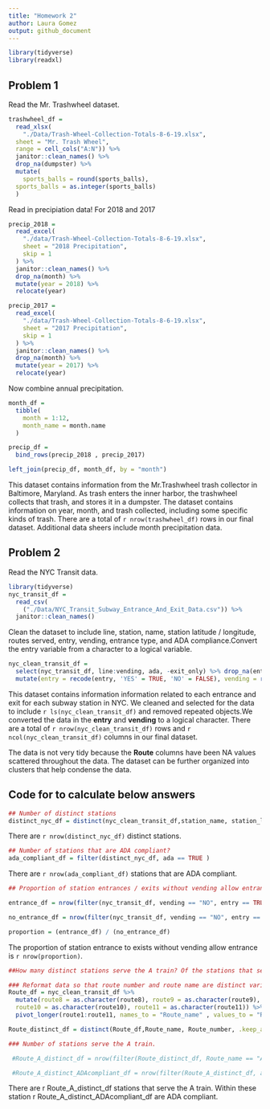 ```yaml
---
title: "Homework 2"
author: Laura Gomez
output: github_document
---
```



```r
library(tidyverse)
library(readxl)

```

## Problem 1

Read the Mr. Trashwheel dataset.

```r
trashwheel_df =
  read_xlsx(
    "./Data/Trash-Wheel-Collection-Totals-8-6-19.xlsx",
  sheet = "Mr. Trash Wheel",
  range = cell_cols("A:N")) %>%
  janitor::clean_names() %>%
  drop_na(dumpster) %>%
  mutate(
    sports_balls = round(sports_balls), 
  sports_balls = as.integer(sports_balls)
  )
```

Read in precipiation data! For 2018 and 2017

```r
precip_2018 =
  read_excel(
    "./data/Trash-Wheel-Collection-Totals-8-6-19.xlsx", 
    sheet = "2018 Precipitation",
    skip = 1
  ) %>%
  janitor::clean_names() %>%
  drop_na(month) %>%
  mutate(year = 2018) %>%
  relocate(year)

precip_2017 =
  read_excel(
    "./data/Trash-Wheel-Collection-Totals-8-6-19.xlsx", 
    sheet = "2017 Precipitation",
    skip = 1
  ) %>%
  janitor::clean_names() %>%
  drop_na(month) %>%
  mutate(year = 2017) %>%
  relocate(year)
```

Now combine annual precipitation. 

```r
month_df =
  tibble(
    month = 1:12,
    month_name = month.name
  )

precip_df =
  bind_rows(precip_2018 , precip_2017)

left_join(precip_df, month_df, by = "month")
```

This dataset contains information from the Mr.Trashwheel trash collector in Baltimore, Maryland. As trash enters the inner harbor, the trashwheel collects that trash, and stores it in a dumpster. The dataset contains information on year, month, and trash collected, including some specific kinds of trash. There are a total of `r nrow(trashwheel_df)` rows in our final dataset. Additional data sheers include month precipitation data. 

## Problem 2

Read the NYC Transit data. 

```r
library(tidyverse)
nyc_transit_df = 
  read_csv(
    ("./Data/NYC_Transit_Subway_Entrance_And_Exit_Data.csv")) %>%
  janitor::clean_names() 
```
Clean the dataset to include line, station, name, station latitude / longitude, routes served, entry, vending, entrance type, and ADA compliance.Convert the entry variable from a character to a logical variable. 

```r
nyc_clean_transit_df = 
  select(nyc_transit_df, line:vending, ada, -exit_only) %>% drop_na(entry) %>% drop_na(vending) %>%
  mutate(entry = recode(entry, 'YES' = TRUE, 'NO' = FALSE), vending = recode(vending, 'YES' = TRUE, 'NO' =   FALSE))
```

This dataset contains information information related to each entrance and exit for each subway station in NYC. We cleaned and selected for the data to include `r ls(nyc_clean_transit_df)` and removed repeated objects.We converted the data in the **entry** and **vending** to a logical character. There are a total of `r nrow(nyc_clean_transit_df)` rows and `r ncol(nyc_clean_transit_df)` columns in our final dataset. 

The data is not very tidy because the **Route** columns have been NA values scattered throughout the data. The dataset can be further organized into clusters that help condense the data. 

## Code for to calculate below answers
```r
## Number of distinct stations
distinct_nyc_df = distinct(nyc_clean_transit_df,station_name, station_latitude, .keep_all = TRUE)
```
There are `r nrow(distinct_nyc_df)` distinct stations. 
```r
## Number of stations that are ADA compliant?
ada_compliant_df = filter(distinct_nyc_df, ada == TRUE )
```
There are `r nrow(ada_compliant_df)` stations that are ADA compliant.
```r
## Proportion of station entrances / exits without vending allow entrance?

entrance_df = nrow(filter(nyc_transit_df, vending == "NO", entry == TRUE))

no_entrance_df = nrow(filter(nyc_transit_df, vending == "NO", entry == FALSE))

proportion = (entrance_df) / (no_entrance_df)
```
The proportion of station entrance to exists without vending allow entrance is `r nrow(proportion)`. 
```r
##How many distinct stations serve the A train? Of the stations that serve the A train, how many are ADA compliant?

### Reformat data so that route number and route name are distinct variables
Route_df = nyc_clean_transit_df %>% 
  mutate(route8 = as.character(route8), route9 = as.character(route9),
  route10 = as.character(route10), route11 = as.character(route11)) %>% 
  pivot_longer(route1:route11, names_to = "Route_name" , values_to = "Route_number")

Route_distinct_df = distinct(Route_df,Route_name, Route_number, .keep_all = TRUE )

### Number of stations serve the A train.

 #Route_A_distinct_df = nrow(filter(Route_distinct_df, Route_name == "A"))

 #Route_A_distinct_ADAcompliant_df = nrow(filter(Route_A_distinct_df, ada == TRUE))
```

There are r Route_A_distinct_df stations that serve the A train. Within these station r Route_A_distinct_ADAcompliant_df are ADA compliant. 

